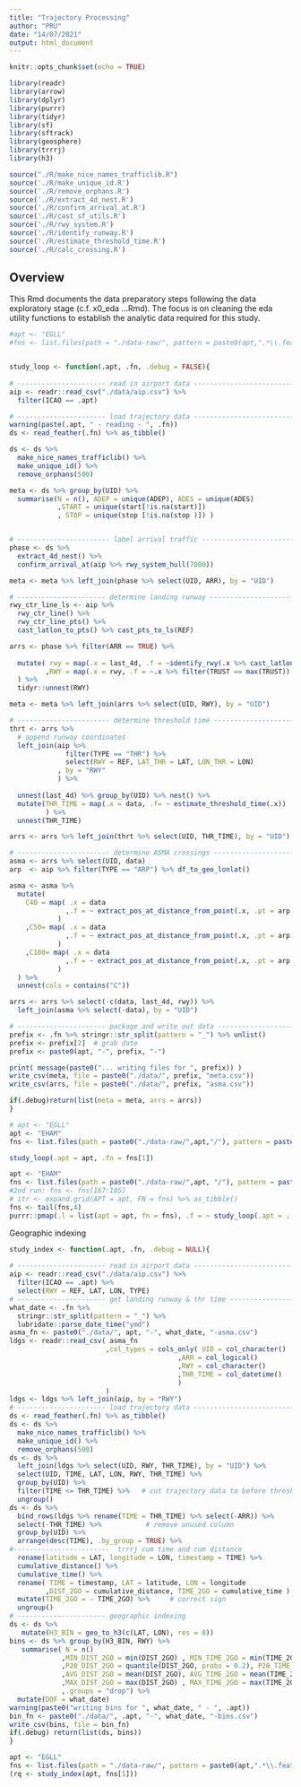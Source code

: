 ```yaml
---
title: "Trajectory Processing"
author: "PRU"
date: "14/07/2021"
output: html_document
---
```


```r
knitr::opts_chunk$set(echo = TRUE)

library(readr)
library(arrow)
library(dplyr)
library(purrr)
library(tidyr)
library(sf)
library(sftrack)
library(geosphere)
library(trrrj)
library(h3)

source("./R/make_nice_names_trafficlib.R")
source('./R/make_unique_id.R')
source('./R/remove_orphans.R')
source('./R/extract_4d_nest.R')
source('./R/confirm_arrival_at.R')
source('./R/cast_sf_utils.R')
source('./R/rwy_system.R')
source('./R/identify_runway.R')
source('./R/estimate_threshold_time.R')
source('./R/calc_crossing.R')
```

## Overview

This Rmd documents the data preparatory steps following the data exploratory stage (c.f. x0_eda ...Rmd).
The focus is on cleaning the eda utility functions to establish the analytic data required for this study.


```r
#apt <- "EGLL"
#fns <- list.files(path = "./data-raw/", pattern = paste0(apt,".*\\.feather"), full.names = TRUE)


study_loop <- function(.apt, .fn, .debug = FALSE){
  
# ---------------------- read in airport data --------------------------------  
aip <- readr::read_csv("./data/aip.csv") %>%
  filter(ICAO == .apt)

# ---------------------- load trajectory data --------------------------------
warning(paste(.apt, " - reading - ", .fn))
ds <- read_feather(.fn) %>% as_tibble()

ds <- ds %>% 
  make_nice_names_trafficlib() %>%
  make_unique_id() %>% 
  remove_orphans(500)

meta <- ds %>% group_by(UID) %>% 
  summarise(N = n(), ADEP = unique(ADEP), ADES = unique(ADES)
            ,START = unique(start[!is.na(start)])
            , STOP = unique(stop [!is.na(stop )]) )


# ----------------------- label arrival traffic -------------------------------
phase <- ds %>% 
  extract_4d_nest() %>%
  confirm_arrival_at(aip %>% rwy_system_hull(7000))

meta <- meta %>% left_join(phase %>% select(UID, ARR), by = "UID")

# ---------------------- determine landing runway -----------------------------
rwy_ctr_line_ls <- aip %>% 
  rwy_ctr_line() %>% 
  rwy_ctr_line_pts() %>% 
  cast_latlon_to_pts() %>% cast_pts_to_ls(REF)

arrs <- phase %>% filter(ARR == TRUE) %>%
  
  mutate( rwy = map(.x = last_4d, .f = ~identify_rwy(.x %>% cast_latlon_to_pts() , rwy_ctr_line_ls))
         ,RWY = map(.x = rwy, .f = ~.x %>% filter(TRUST == max(TRUST)) %>% pull(REF))
  ) %>% 
  tidyr::unnest(RWY)

meta <- meta %>% left_join(arrs %>% select(UID, RWY), by = "UID")

# ----------------------- determine threshold time ----------------------------
thrt <- arrs %>% 
  # append runway coordinates
  left_join(aip %>% 
              filter(TYPE == "THR") %>% 
              select(RWY = REF, LAT_THR = LAT, LON_THR = LON)
            , by = "RWY"
            ) %>%
  
  unnest(last_4d) %>% group_by(UID) %>% nest() %>% 
  mutate(THR_TIME = map(.x = data, .f= ~ estimate_threshold_time(.x))
         ) %>% 
  unnest(THR_TIME)

arrs <- arrs %>% left_join(thrt %>% select(UID, THR_TIME), by = "UID")

# ----------------------- determine ASMA crossings ----------------------------
asma <- arrs %>% select(UID, data)  
arp  <- aip %>% filter(TYPE == "ARP") %>% df_to_geo_lonlat()

asma <- asma %>% 
  mutate(
    C40 = map( .x = data
              ,.f = ~ extract_pos_at_distance_from_point(.x, .pt = arp , .dist = 40)
            )
    ,C50= map( .x = data
              ,.f = ~ extract_pos_at_distance_from_point(.x, .pt = arp , .dist = 50)
            )
    ,C100= map( .x = data
              ,.f = ~ extract_pos_at_distance_from_point(.x, .pt = arp , .dist = 100)
            )
  ) %>%
  unnest(cols = contains("C"))

arrs <- arrs %>% select(-c(data, last_4d, rwy)) %>%
  left_join(asma %>% select(-data), by = "UID")

# ---------------------- package and write out data ---------------------------
prefix <- .fn %>% stringr::str_split(pattern = "_") %>% unlist()
prefix <- prefix[2]  # grab date
prefix <- paste0(apt, "-", prefix, "-")

print( message(paste0("... writing files for ", prefix)) )
write_csv(meta, file = paste0("./data/", prefix, "meta.csv"))
write_csv(arrs, file = paste0("./data/", prefix, "asma.csv"))

if(.debug)return(list(meta = meta, arrs = arrs))
}
```

```r
# apt <- "EGLL"
apt <- "EHAM"
fns <- list.files(path = paste0("./data-raw/",apt,"/"), pattern = paste0(apt,".*\\.feather"), full.names = TRUE)

study_loop(.apt = apt, .fn = fns[1])
```

```r
apt <- "EHAM"
fns <- list.files(path = paste0("./data-raw/",apt, "/"), pattern = paste0(apt,".*\\.feather"), full.names = TRUE)
#2nd run: fns <- fns[167:185]
# itr <- expand.grid(APT = apt, FN = fns) %>% as_tibble()
fns <- tail(fns,4)
purrr::pmap(.l = list(apt = apt, fn = fns), .f = ~ study_loop(.apt = ..1, .fn = ..2))
```



Geographic indexing

```r
study_index <- function(.apt, .fn, .debug = NULL){
  
# ---------------------- read in airport data --------------------------------  
aip <- readr::read_csv("./data/aip.csv") %>%
  filter(ICAO == .apt) %>%
  select(RWY = REF, LAT, LON, TYPE)
# ---------------------- get landing runway & thr time -----------------------
what_date <- .fn %>% 
  stringr::str_split(pattern = "_") %>% 
  lubridate::parse_date_time("ymd")
asma_fn <- paste0("./data/", apt, "-", what_date, "-asma.csv")
ldgs <- readr::read_csv( asma_fn
                        ,col_types = cols_only( UID = col_character()
                                          ,ARR = col_logical()
                                          ,RWY = col_character()
                                          ,THR_TIME = col_datetime()
                                          )
                        )
ldgs <- ldgs %>% left_join(aip, by = "RWY")
# ---------------------- load trajectory data --------------------------------
ds <- read_feather(.fn) %>% as_tibble()
ds <- ds %>%
  make_nice_names_trafficlib() %>%
  make_unique_id() %>%
  remove_orphans(500)
ds <- ds %>%
  left_join(ldgs %>% select(UID, RWY, THR_TIME), by = "UID") %>%
  select(UID, TIME, LAT, LON, RWY, THR_TIME) %>%
  group_by(UID) %>%
  filter(TIME <= THR_TIME) %>%   # cut trajectory data to before threshold
  ungroup()
ds <- ds %>%
  bind_rows(ldgs %>% rename(TIME = THR_TIME) %>% select(-ARR)) %>%
  select(-THR_TIME) %>%           # remove unused column
  group_by(UID) %>%
  arrange(desc(TIME), .by_group = TRUE) %>% 
#------------------------  trrrj cum time and cum distance
  rename(latitude = LAT, longitude = LON, timestamp = TIME) %>% 
  cumulative_distance() %>%
  cumulative_time() %>%
  rename( TIME = timestamp, LAT = latitude, LON = longitude
         ,DIST_2GO = cumulative_distance, TIME_2GO = cumulative_time ) %>%
  mutate(TIME_2GO = - TIME_2GO) %>%     # correct sign
  ungroup()
# ---------------------- geographic indexing
ds <- ds %>%
   mutate(H3_BIN = geo_to_h3(c(LAT, LON), res = 8))
bins <- ds %>% group_by(H3_BIN, RWY) %>%
   summarise( N = n()
             ,MIN_DIST_2GO = min(DIST_2GO) , MIN_TIME_2GO = min(TIME_2GO)
             ,P20_DIST_2GO = quantile(DIST_2GO, probs = 0.2), P20_TIME_2GO = quantile(TIME_2GO, probs = 0.2)
             ,AVG_DIST_2GO = mean(DIST_2GO), AVG_TIME_2GO = mean(TIME_2GO)
             ,MAX_DIST_2GO = max(DIST_2GO) , MAX_TIME_2GO = max(TIME_2GO)
             ,.groups = "drop") %>%
  mutate(DOF = what_date)
warning(paste0("writing bins for ", what_date, " - ", .apt))
bin_fn <- paste0("./data/", .apt, "-", what_date, "-bins.csv")
write_csv(bins, file = bin_fn)
if(.debug) return(list(ds, bins))
}
```

```r
apt <- "EGLL"
fns <- list.files(path = "./data-raw/", pattern = paste0(apt,".*\\.feather"), full.names = TRUE)
(rq <- study_index(apt, fns[1]))
```

